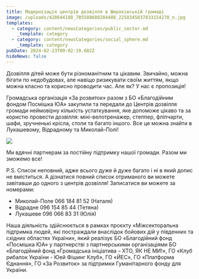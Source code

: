 ```yaml
---
title: Модернізація центрів дозвілля в Широківській громаді
image: /uploads/428644188_785588680284488_2258345837833154270_n.jpg
templates:
  - category: content/newsCategories/public_sector.md
    _template: category
  - category: content/newsCategories/social_sphere.md
    _template: category
pubDate: 2024-02-23T09:02:19.682Z
hideNews: false
---
```


Дозвілля дітей може бути різноманітним та цікавим. Звичайно, можна бігати по недобудовах, але навіщо ризикувати своїм життям, якщо можна класно та корисно проводити час. Але як? У нас є пропозиція!

Громадська організація «За розвиток» разом з БО «Благодійним фондом Посмішка ЮА» закупили та передали до Центрів дозвілля громади неймовірну кількість устаткування, яке допоможе цікаво та за користю провести дозвілля:  міні-велотренажер, степпер, фліпчарти, шафи, зручненькі крісла, столи та багато іншого. Все це можна знайти в Лукашевому, Відрадному та Миколай-Полі!

![](/uploads/428656426_785588676951155_8668700996585577341_n.jpg)

Ми вдячні партнерам за постійну підтримку нашої громади. Разом ми зможемо все!

P.S. Список неповний, адже всього дуже й дуже багато і ні в який допис не вміститься. А дізнатися повний список отриманого ви можете завітавши до одного з центрів дозвілля! Записатися ви можете за номерами:

* Миколай-Поле 066 184 81 52 (Наталя)
* Відрадне 096 154 85 44 (Тетяна)
* Лукашеве 096 066 83 31 (Юлія)

Наша діяльність здійснюється в рамках проєкту «Міжсекторальна підтримка людей, які постраждали внаслідок бойових дій у південних та східних областях України», який реалізує БО «Благодійний фонд «Посмішка ЮА» у партнерстві з партнерськими організаціями БО «Благодійний фонд «Громадська ініціатива – ХТО, ЯК НЕ МИ!», ГО «Клуб рибалок України - Юей Фішинг Клуб», ГО «ЙЕС», ГО «Платформа Єднання», ГО «За Розвиток» за підтримки Гуманітарного фонду для України.
